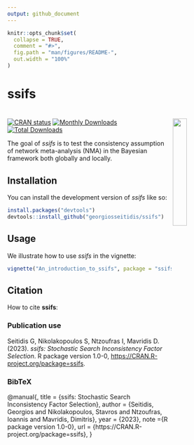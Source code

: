 ```yaml
---
output: github_document
---
```


<!-- README.md is generated from README.Rmd. Please edit that file -->

```r
knitr::opts_chunk$set(
  collapse = TRUE,
  comment = "#>",
  fig.path = "man/figures/README-",
  out.width = "100%"
)
```

# ssifs

# <img src="man/figures/ssifs_logo.png" align="right" width="25%"/>

<!-- badges: start -->
[![CRAN status](https://www.r-pkg.org/badges/version/ssifs)](https://CRAN.R-project.org/package=ssifs)
[![Monthly Downloads](https://cranlogs.r-pkg.org/badges/ssifs)](https://cran.r-project.org/package=ssifs)
[![Total Downloads](https://cranlogs.r-pkg.org/badges/grand-total/ssifs)](http://cranlogs.r-pkg.org/badges/grand-total/ssifs)
<!-- badges: end -->

The goal of *ssifs* is to test the consistency assumption of network meta-analysis (NMA) in the Bayesian framework both globally and locally.

## Installation

You can install the development version of *ssifs* like so:

``` r
install.packages("devtools")
devtools::install_github("georgiosseitidis/ssifs")
```

## Usage

We illustrate how to use *ssifs* in the vignette:

``` r
vignette("An_introduction_to_ssifs", package = "ssifs")
```

## Citation

How to cite **ssifs**:

### Publication use

Seitidis G, Nikolakopoulos S, Ntzoufras I, Mavridis D. (2023).
_ssifs: Stochastic Search Inconsistency Factor Selection_. R package version 1.0-0, <https://CRAN.R-project.org/package=ssifs>.

### BibTeX

@manual{,
title = {ssifs: Stochastic Search Inconsistency Factor Selection},
author = {Seitidis, Georgios and Nikolakopoulos, Stavros and Ntzoufras, Ioannis and Mavridis, Dimitris},
year = {2023},
note ={R package version 1.0-0},
url = {https://CRAN.R-project.org/package=ssifs},
}
